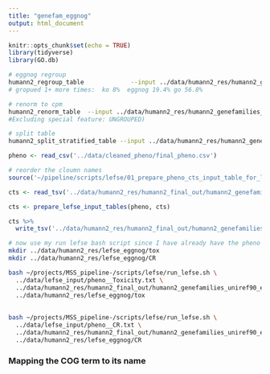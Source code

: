 ```yaml
---
title: "genefam_eggnog"
output: html_document
---
```


```r
knitr::opts_chunk$set(echo = TRUE)
library(tidyverse)
library(GO.db)
```

```bash
# eggnog regroup
humann2_regroup_table             --input ../data/humann2_res/humann2_genefamilies.tsv              --groups uniref90_eggnog             --output ../data/humann2_res/humann2_genefamilies_uniref90_eggnog_regroup.tsv
# gropued 1+ more times:  ko 8%  eggnog 19.4% go 56.8%

# renorm to cpm
humann2_renorm_table  --input ../data/humann2_res/humann2_genefamilies_uniref90_eggnog_regroup.tsv -u cpm -s n --output ../data/humann2_res/humann2_genefamilies_uniref90_eggnog_regroup_cpm.tsv
#Excluding special feature: UNGROUPED)

# split table
humann2_split_stratified_table --input ../data/humann2_res/humann2_genefamilies_uniref90_eggnog_regroup_cpm.tsv --output ../data/humann2_res/humann2_final_out
```


```r
pheno <- read_csv('../data/cleaned_pheno/final_pheno.csv')

# reorder the cloumn names 
source('~/pipeline/scripts/lefse/01_prepare_pheno_cts_input_table_for_lefse_run.R')

cts <- read_tsv('../data/humann2_res/humann2_final_out/humann2_genefamilies_uniref90_eggnog_regroup_cpm_unstratified.tsv')

cts <- prepare_lefse_input_tables(pheno, cts)

cts %>% 
  write_tsv('../data/humann2_res/humann2_final_out/humann2_genefamilies_uniref90_eggnog_regroup_cpm_unstratified_reordered.tsv')
```

```bash
# now use my run lefse bash script since I have already have the pheno table out 
mkdir ../data/humann2_res/lefse_eggnog/tox
mkdir ../data/humann2_res/lefse_eggnog/CR

bash ~/projects/MSS_pipeline-/scripts/lefse/run_lefse.sh \
  ../data/lefse_input/pheno__Toxicity.txt \
  ../data/humann2_res/humann2_final_out/humann2_genefamilies_uniref90_eggnog_regroup_cpm_unstratified_reordered.tsv \
  ../data/humann2_res/lefse_eggnog/tox
  
  
bash ~/projects/MSS_pipeline-/scripts/lefse/run_lefse.sh \
  ../data/lefse_input/pheno__CR.txt \
  ../data/humann2_res/humann2_final_out/humann2_genefamilies_uniref90_eggnog_regroup_cpm_unstratified_reordered.tsv \
  ../data/humann2_res/lefse_eggnog/CR
```


### Mapping the COG term to its name

